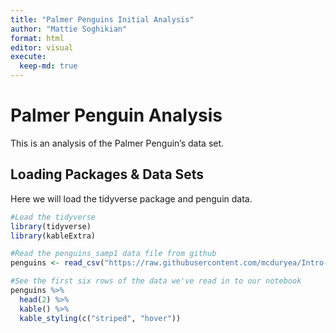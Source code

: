 ```yaml
---
title: "Palmer Penguins Initial Analysis"
author: "Mattie Soghikian"
format: html
editor: visual
execute: 
  keep-md: true
---
```


# Palmer Penguin Analysis

This is an analysis of the Palmer Penguin's data set.

## Loading Packages & Data Sets

Here we will load the tidyverse package and penguin data.

```r
#Load the tidyverse
library(tidyverse)
library(kableExtra)

#Read the penguins_samp1 data file from github
penguins <- read_csv("https://raw.githubusercontent.com/mcduryea/Intro-to-Bioinformatics/main/data/penguins_samp1.csv")

#See the first six rows of the data we've read in to our notebook
penguins %>% 
  head(2) %>%
  kable() %>% 
  kable_styling(c("striped", "hover"))

```
